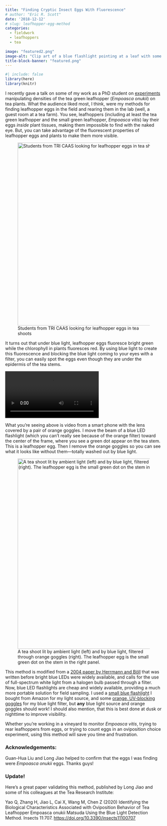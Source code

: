 ```yaml
---
title: "Finding Cryptic Insect Eggs With Fluorescence"
# author: "Eric R. Scott"
date: '2018-12-12'
# slug: leafhopper-egg-method
categories:
  - fieldwork
  - leafhoppers
  - tea
  
image: "featured2.png"
image-alt: "Clip art of a blue flashlight pointing at a leaf with some orange goggles in front.  There is a green dot on the leaf that shows through the lens of the goggles"
title-block-banner: "featured.png"
---
```


```r
#| include: false
library(here)
library(knitr)
```

I recently gave a talk on some of my work as a PhD student on [experiments](http://www.ericrscott.com/project/climate-leafhopper-quality/) manipulating densities of the tea green leafhopper (*Empoasca onukii*) on tea plants.
What the audience liked most, I think, were my methods for finding leafhopper eggs in the field and rearing them in the lab (well, a guest room at a tea farm).
You see, leafhoppers (including at least the tea green leafhopper and the small green leafhopper, *Empoasca vitis*) lay their eggs *inside* plant tissues, making them impossible to find with the naked eye.
But, you can take advantage of the fluorescent properties of leafhopper eggs and plants to make them more visible.

![Students from TRI CAAS looking for leafhopper eggs in tea shoots](learning-SLEDA.jpeg){fig-alt="A man and a woman bent over looking at plant leaves with a blue flashlight while wearing orange goggles" fig-align="center" width="587"}

It turns out that under blue light, leafhopper eggs fluoresce bright green while the chlorophyll in plants fluoresces red.
By using blue light to create this fluorescence and blocking the blue light coming to your eyes with a filter, you can easily spot the eggs even though they are under the epidermis of the tea stems.

![](SLEDA.mp4)

What you're seeing above is video from a smart phone with the lens covered by a pair of orange goggles.
I move the beam of a blue LED flashlight (which you can't really see because of the orange filter) toward the center of the frame, where you see a green dot appear on the tea stem.
This is a leafhopper egg.
Then I remove the orange goggles so you can see what it looks like without them---totally washed out by blue light.

![A tea shoot lit by ambient light (left) and by blue light, filtered through orange goggles (right). The leafhopper egg is the small green dot on the stem in the right panel.](SLEDA-in-lab.png){fig-alt="A tea shoot with a black background (left) and the same shoot under different lighting on the right with a green dot appearing on the stem." fig-align="center" width="611"}

This method is modified from a [2004 paper by Herrmann and Böll](http://link.springer.com/10.1007/BF03356146) that was written before bright blue LEDs were widely available, and calls for the use of full-spectrum white light from a halogen bulb passed through a filter.
Now, blue LED flashlights are cheap and widely available, providing a much more portable solution for field sampling.
I used a [small blue flashlight](https://www.amazon.com/WAYLLSHINE-Flashlight-Adjustable-Camping-Activities/dp/B00WD0XFAW) I bought from Amazon for my light source, and some [orange, UV-blocking goggles](https://www.amazon.com/Uvex-S0360X-Ultra-spec-SCT-Orange-Anti-Fog/dp/B003OBZ64M/ref=sr_1_3?ie=UTF8&qid=1544637112&sr=8-3&keywords=uvex+orange+goggles) for my blue light filter, but **any** blue light source and orange goggles should work!
I should also mention, that this is best done at dusk or nighttime to improve visibility.

Whether you're working in a vineyard to monitor *Empoasca vitis*, trying to rear leafhoppers from eggs, or trying to count eggs in an oviposition choice experiment, using this method will save you time and frustration.

### Acknowledgements:

Guan-Hua Liu and Long Jiao helped to confirm that the eggs I was finding were *Empoasca onukii* eggs.
Thanks guys!

### Update!

Here's a great paper validating this method, published by Long Jiao and some of his colleagues at the Tea Research Institute:

Yao Q, Zhang H, Jiao L, Cai X, Wang M, Chen Z (2020) Identifying the Biological Characteristics Associated with Oviposition Behavior of Tea Leafhopper Empoasca onukii Matsuda Using the Blue Light Detection Method.
Insects 11:707.
<https://doi.org/10.3390/insects11100707>
